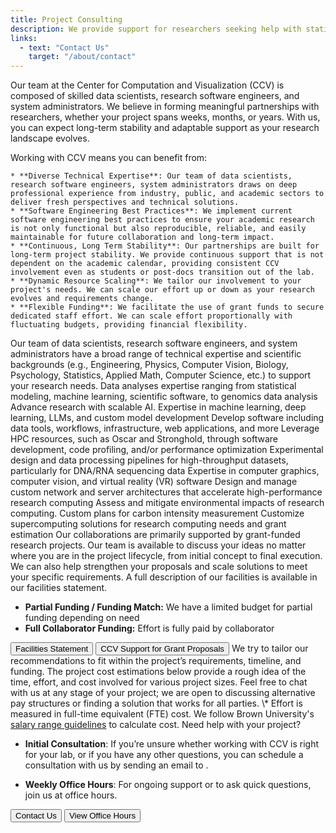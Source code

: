 ```yaml
---
title: Project Consulting
description: We provide support for researchers seeking help with statistical modeling, machine learning, data mining, data visualization, computational biology, high-performance computing, and software engineering.
links:
  - text: "Contact Us"
    target: "/about/contact"
---
```


<ContentSection title="Why Work with CCV?">
  Our team at the Center for Computation and Visualization (CCV) is composed of skilled data scientists, research software engineers, and system administrators. We believe in forming meaningful partnerships with researchers, whether your project spans weeks, months, or years. With us, you can expect long-term stability and adaptable support as your research landscape evolves.

  Working with CCV means you can benefit from:
  
    * **Diverse Technical Expertise**: Our team of data scientists, research software engineers, system administrators draws on deep professional experience from industry, public, and academic sectors to deliver fresh perspectives and technical solutions.
    * **Software Engineering Best Practices**: We implement current software engineering best practices to ensure your academic research is not only functional but also reproducible, reliable, and easily maintainable for future collaboration and long-term impact.
    * **Continuous, Long Term Stability**: Our partnerships are built for long-term project stability. We provide continuous support that is not dependent on the academic calendar, providing consistent CCV involvement even as students or post-docs transition out of the lab.
    * **Dynamic Resource Scaling**: We tailor our involvement to your project's needs. We can scale our effort up or down as your research evolves and requirements change.
    * **Flexible Funding**: We facilitate the use of grant funds to secure dedicated staff effort. We can scale effort proportionally with fluctuating budgets, providing financial flexibility.
  
</ContentSection>

<ContentSection title="Technical Expertise">
  Our team of data scientists, research software engineers, and system administrators have a broad range of technical
  expertise and scientific backgrounds (e.g., Engineering, Physics, Computer Vision, Biology, Psychology, Statistics,
  Applied Math, Computer Science, etc.) to support your research needs.

  <CardGroup>
    <StyledCard title="Data Science" iconName="FaAtom">
      Data analyses expertise ranging from statistical modeling, machine learning, scientific software, to genomics data analysis
    </StyledCard>
    <StyledCard title="Artificial Intelligence" iconName="FaRobot">
      Advance research with scalable AI. Expertise in machine learning, deep learning, LLMs, and custom model development
    </StyledCard>
    <StyledCard title="Software Engineering" iconName="FaCode">
      Develop software including data tools, workflows, infrastructure, web applications, and more
    </StyledCard>
    <StyledCard title="High-Performance Computing" iconName="FaRocket">
      Leverage HPC resources, such as Oscar and Stronghold, through software development, code profiling, and/or performance optimization
    </StyledCard>
    <StyledCard title="Computational Biology" iconName="FaDna">
      Experimental design and data processing pipelines for high-throughput datasets, particularly for DNA/RNA sequencing data
    </StyledCard>
    <StyledCard title="Visualization" iconName="FaCube">
      Expertise in computer graphics, computer vision, and virtual reality (VR) software
    </StyledCard>
    <StyledCard title="Technical Infrastructure" iconName="FaServer">
      Design and manage custom network and server architectures that accelerate high-performance research computing
    </StyledCard>
    <StyledCard title="Software Sustainability" iconName="FaTree">
      Assess and mitigate environmental impacts of research computing. Custom plans for carbon intensity measurement
    </StyledCard>
    <StyledCard title="Hardware Consultation" iconName="FaCog">
      Customize supercomputing solutions for research computing needs and grant estimation
    </StyledCard>
  </CardGroup>
</ContentSection>

<ContentSection title="Funding Collaborations">
  Our collaborations are primarily supported by grant-funded research projects. Our team is available to discuss your ideas no 
  matter where you are in the project lifecycle, from initial concept to final execution. We can also help strengthen 
  your proposals and scale solutions to meet your specific requirements. A full description of our facilities is 
  available in our facilities statement.

  * **Partial Funding / Funding Match:** We have a limited budget for partial funding depending on need
  * **Full Collaborator Funding:** Effort is fully paid by collaborator

  <ButtonGroup>
      <Button href="https://docs.google.com/document/d/1anrhAU6iQxAo-KzNKeiDgLd-ZiC3UsuoRAZUKOBRLB4/edit?usp=sharing" variant="primary_filled">
          Facilities Statement
      </Button>
      <Button href="https://docs.google.com/document/d/1GFG9NYSh0pAQuI1n4Hba1-jC_-2ySQ6uzXltc_khnig/edit?usp=sharing" variant="primary_filled">
          CCV Support for Grant Proposals
      </Button>
  </ButtonGroup>

</ContentSection>

<ContentSection title="Project Cost Estimation">
  We try to tailor our recommendations to fit within the project’s requirements, timeline, and funding. The project cost estimations below provide a rough idea of the time, effort, and cost involved for various project sizes. Feel free to chat with us at any stage of your project; we are open to discussing alternative pay structures or finding a solution that works for all parties. 
  <CardGroup>
      <CostEstimateCard 
        title="Extra Small" 
        time="1-3" 
        units="months" 
        engineers="1" 
        fte="40%"
      />
      <CostEstimateCard 
        title="Small" 
        time="6-8" 
        units="months" 
        engineers="1-2" 
        fte="60%"
      />
      <CostEstimateCard 
        title="Medium" 
        time="1" 
        units="year" 
        engineers="1-2" 
        fte="80%"
      />
      <CostEstimateCard 
        title="Large" 
        time="2+" 
        units="years" 
        engineers="2+" 
        fte="80%"
      />

  </CardGroup>
  \* Effort is measured in full-time equivalent (FTE) cost. We follow Brown University's
        <a href="https://hr.brown.edu/working-brown/compensation/salary-ranges" target="_blank" rel="noopener noreferrer" >salary range guidelines</a>
        to calculate cost.
</ContentSection>

<ContentSection title="Project Estimation Examples">
  <ProjectEstimationSection/>
</ContentSection>

<ContentSection title="Getting Started">
  Need help with your project?

  * **Initial Consultation**: If you’re unsure whether working with CCV is right for your lab, or if you have any other questions, you can
  schedule a consultation with us by sending an email to <CopyableEmail email="support@ccv.brown.edu"/>.

  * **Weekly Office Hours**: For ongoing support or to ask quick questions, join us at office hours.

  <ButtonGroup>
    <Button href="/about/contact" variant="primary_filled">
      Contact Us
    </Button>
    <Button href="https://events.brown.edu/ccv/month" variant="primary_filled">
        View Office Hours
    </Button>
  </ButtonGroup>
</ContentSection>
